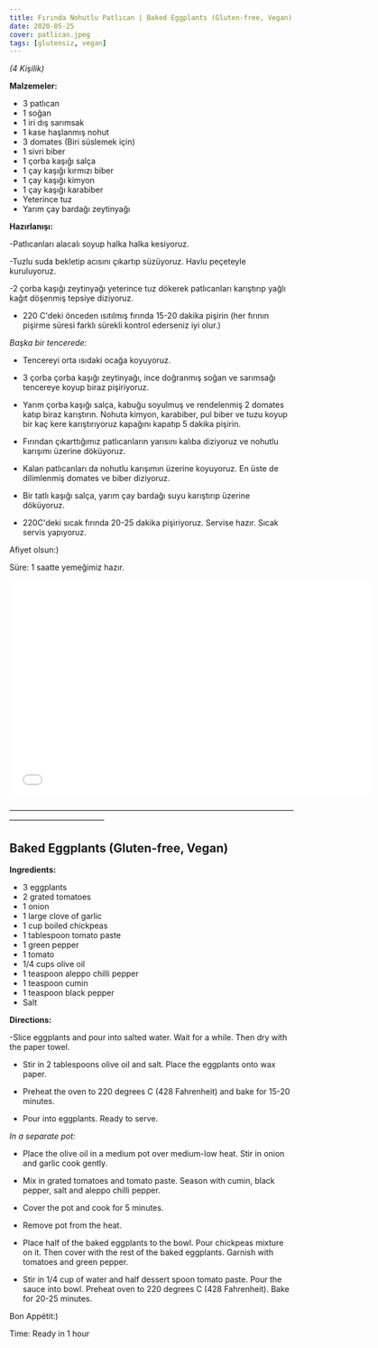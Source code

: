 ```yaml
---
title: Fırında Nohutlu Patlıcan | Baked Eggplants (Gluten-free, Vegan)
date: 2020-05-25
cover: patlican.jpeg
tags: [glutensiz, vegan]
---
```


*(4 Kişilik)*

**Malzemeler:**

- 3 patlıcan
- 1 soğan
- 1 iri dış sarımsak
- 1 kase haşlanmış nohut
- 3 domates (Biri süslemek için)
- 1 sivri biber
- 1 çorba kaşığı salça
- 1 çay kaşığı kırmızı biber
- 1 çay kaşığı kimyon
- 1 çay kaşığı karabiber
- Yeterince tuz
- Yarım çay bardağı zeytinyağı


**Hazırlanışı:**

-Patlıcanları alacalı soyup halka halka kesiyoruz.

-Tuzlu suda bekletip acısını çıkartıp süzüyoruz. Havlu peçeteyle kuruluyoruz.

-2 çorba kaşığı zeytinyağı yeterince tuz dökerek patlıcanları karıştırıp yağlı kağıt döşenmiş tepsiye diziyoruz.

- 220 C'deki önceden ısıtılmış fırında 15-20 dakika pişirin (her fırının pişirme süresi farklı sürekli kontrol ederseniz iyi olur.)

*Başka bir tencerede:*

- Tencereyi orta ısıdaki ocağa koyuyoruz.

- 3 çorba çorba  kaşığı zeytinyağı, ince doğranmış soğan ve sarımsağı tencereye koyup biraz pişiriyoruz.

- Yarım çorba kaşığı salça, kabuğu soyulmuş ve rendelenmiş 2 domates katıp biraz karıştırın. Nohuta kimyon, karabiber, pul biber ve tuzu koyup bir kaç kere karıştırıyoruz kapağını kapatıp 5 dakika pişirin.

- Fırından çıkarttığımız patlıcanların yarısını kalıba diziyoruz ve nohutlu karışımı üzerine döküyoruz.

- Kalan patlıcanları da nohutlu karışımın üzerine koyuyoruz. En üste de dilimlenmiş domates ve biber diziyoruz.

- Bir tatlı kaşığı salça, yarım çay bardağı suyu karıştırıp üzerine döküyoruz.

- 220C'deki sıcak fırında 20-25 dakika pişiriyoruz. Servise hazır. Sıcak servis yapıyoruz.

Afiyet olsun:)

Süre: 1 saatte yemeğimiz hazır.


<p>
<iframe
    width="640"
    height="385"
    src="//www.youtube.com/embed/UIWTM5wVIEM"
    frameborder="0"
    allowfullscreen>
</iframe>

</p>


————————————————————————————————————————————————

## Baked Eggplants (Gluten-free, Vegan)

**Ingredients:**

- 3 eggplants
- 2 grated tomatoes
- 1 onion
- 1 large clove of garlic
- 1 cup boiled chickpeas
- 1 tablespoon tomato paste
- 1 green pepper
- 1 tomato
- 1/4 cups olive oil
- 1 teaspoon aleppo chilli pepper
- 1 teaspoon cumin
- 1 teaspoon black pepper
- Salt

**Directions:**

-Slice eggplants and pour into salted water. Wait for a while. Then dry with the paper towel.

- Stir in 2 tablespoons olive oil and salt. Place the eggplants onto wax paper.

- Preheat the oven to 220 degrees C (428 Fahrenheit) and bake for 15-20 minutes.

- Pour into eggplants. Ready to serve.

*In a separate pot:*

- Place the olive oil in a medium pot over medium-low heat. Stir in onion and garlic cook gently.

- Mix in grated tomatoes and tomato paste. Season with cumin, black pepper, salt and aleppo chilli pepper.

- Cover the pot and cook for 5 minutes.

- Remove pot from the heat.

- Place half of the baked eggplants to the bowl. Pour chickpeas mixture on it. Then cover with the rest of the baked eggplants. Garnish with tomatoes and green pepper.

- Stir in 1/4 cup of water and half dessert spoon tomato paste. Pour the sauce into bowl. Preheat oven to 220 degrees C (428 Fahrenheit). Bake for 20-25 minutes.

Bon Appétit:)

Time: Ready in 1 hour
